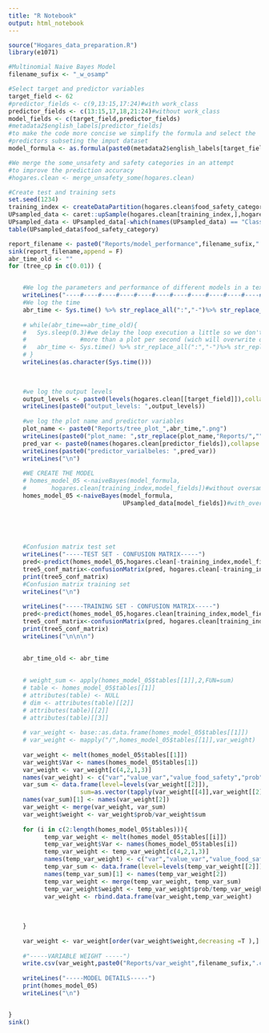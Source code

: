 ```yaml
---
title: "R Notebook"
output: html_notebook
---
```


```r
source("Hogares_data_preparation.R")
library(e1071)
```


```r
#Multinomial Naive Bayes Model
filename_sufix <- "_w_osamp"

#Select target and predictor variables
target_field <- 62
#predictor_fields <- c(9,13:15,17:24)#with work_class
predictor_fields <- c(13:15,17,18,21:24)#without work_class
model_fields <- c(target_field,predictor_fields)
#metadata2$english_labels[predictor_fields]
#to make the code more concise we simplify the formula and select the 
#predictors subseting the imput dataset
model_formula <- as.formula(paste0(metadata2$english_labels[target_field],"~."))

```

```r
#We merge the some_unsafety and safety categories in an attempt
#to improve the prediction accuracy
#hogares.clean <- merge_unsafety_some(hogares.clean)
```

```r
#Create test and training sets
set.seed(1234)
training_index <- createDataPartition(hogares.clean$food_safety_category,p=0.7,list = F)
UPsampled_data <- caret::upSample(hogares.clean[training_index,],hogares.clean[training_index,target_field])
UPsampled_data <- UPsampled_data[-which(names(UPsampled_data) == "Class")]
table(UPsampled_data$food_safety_category)
```


```r
report_filename <- paste0("Reports/model_performance",filename_sufix,".txt")
sink(report_filename,append = F)
abr_time_old <- ""
for (tree_cp in c(0.01)) {


    #We log the parameters and performance of different models in a text file
    writeLines("----#----#----#----#----#----#----#----#----#----#----#----#----")
    #We log the time
    abr_time <- Sys.time() %>% str_replace_all(":","-")%>% str_replace_all(" ","_")
    
    # while(abr_time==abr_time_old){
    #   Sys.sleep(0.3)#we delay the loop execution a little so we don't produce
    #               #more than a plot per second (wich will overwrite due to duplicated names)
    #   abr_time <- Sys.time() %>% str_replace_all(":","-")%>% str_replace_all(" ","_")
    # }
    writeLines(as.character(Sys.time()))
    

    
    #we log the output levels
    output_levels <- paste0(levels(hogares.clean[[target_field]]),collapse = ", ")
    writeLines(paste0("output_levels: ",output_levels))
    
    #we log the plot name and predictor variables
    plot_name <- paste0("Reports/tree_plot_",abr_time,".png")
    writeLines(paste0("plot_name: ",str_replace(plot_name,"Reports/","")))
    pred_var <- paste0(names(hogares.clean[predictor_fields]),collapse = ", ")
    writeLines(paste0("predictor_varialbeles: ",pred_var))
    writeLines("\n")
    
    #WE CREATE THE MODEL
    # homes_model_05 <-naiveBayes(model_formula,
    #       hogares.clean[training_index,model_fields])#without oversampling
    homes_model_05 <-naiveBayes(model_formula,
                                UPsampled_data[model_fields])#with_oversampling
    
    


    
    #Confusion matrix test set
    writeLines("-----TEST SET - CONFUSION MATRIX-----")
    pred<-predict(homes_model_05,hogares.clean[-training_index,model_fields],type = "class")
    tree5_conf_matrix<-confusionMatrix(pred, hogares.clean[-training_index,target_field])
    print(tree5_conf_matrix)
    #Confusion matrix training set
    writeLines("\n")
    
    writeLines("-----TRAINING SET - CONFUSION MATRIX-----")
    pred<-predict(homes_model_05,hogares.clean[training_index,model_fields],type = "class")
    tree5_conf_matrix<-confusionMatrix(pred, hogares.clean[training_index,target_field])
    print(tree5_conf_matrix)
    writeLines("\n\n\n")
    

    abr_time_old <- abr_time
    
    
    # weight_sum <- apply(homes_model_05$tables[[1]],2,FUN=sum)
    # table <- homes_model_05$tables[[1]]
    # attributes(table) <- NULL
    # dim <- attributes(table)[[2]]
    # attributes(table)[[2]]
    # attributes(table)[[3]]
  
    # var_weight <- base::as.data.frame(homes_model_05$tables[[1]])
    # var_weight <- mapply("/",homes_model_05$tables[[1]],var_weight)
    
    var_weight <- melt(homes_model_05$tables[[1]])
    var_weight$Var <- names(homes_model_05$tables[1])
    var_weight <- var_weight[c(4,2,1,3)]
    names(var_weight) <- c("var","value_var","value_food_safety","prob")
    var_sum <- data.frame(level=levels(var_weight[[2]]),
                    sum=as.vector(tapply(var_weight[[4]],var_weight[[2]],sum)))
    names(var_sum)[1] <- names(var_weight[2])
    var_weight <- merge(var_weight, var_sum)
    var_weight$weight <- var_weight$prob/var_weight$sum
    
    for (i in c(2:length(homes_model_05$tables))){
          temp_var_weight <- melt(homes_model_05$tables[[i]])
          temp_var_weight$Var <- names(homes_model_05$tables[i])
          temp_var_weight <- temp_var_weight[c(4,2,1,3)]
          names(temp_var_weight) <- c("var","value_var","value_food_safety","prob")
          temp_var_sum <- data.frame(level=levels(temp_var_weight[[2]]),                      sum=as.vector(tapply(temp_var_weight[[4]],temp_var_weight[[2]],sum)))
          names(temp_var_sum)[1] <- names(temp_var_weight[2])
          temp_var_weight <- merge(temp_var_weight, temp_var_sum)
          temp_var_weight$weight <- temp_var_weight$prob/temp_var_weight$sum
          var_weight <- rbind.data.frame(var_weight,temp_var_weight)
          
          
      
    }
    
    var_weight <- var_weight[order(var_weight$weight,decreasing =T ),]
    
    #"-----VARIABLE WEIGHT -----")
    write.csv(var_weight,paste0("Reports/var_weight",filename_sufix,".csv"))
    
    writeLines("-----MODEL DETAILS-----")
    print(homes_model_05)
    writeLines("\n")


}
sink()

```


